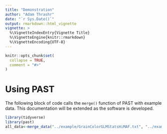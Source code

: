 ```yaml
---
title: "Demonstration"
author: "Adam Thrashr"
date: "`r Sys.Date()`"
output: rmarkdown::html_vignette
vignette: >
  %\VignetteIndexEntry{Vignette Title}
  %\VignetteEngine{knitr::rmarkdown}
  %\VignetteEncoding{UTF-8}
---
```


```r
knitr::opts_chunk$set(
  collapse = TRUE,
  comment = "#>"
)
```

# Using PAST

The following block of code calls the `merge()` function of PAST with example data. This documentation will be extended as the software is developed.

```r
library(tidyverse)
library(past)
all_data<-merge_data("../example/GrainColorGLMStatsHiMAF.txt", "../example/GrainColorGLMAllEffHiMAF.txt")
```
